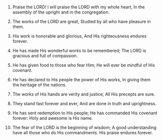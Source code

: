 
1. Praise the LORD! I will praise the LORD with my whole heart, In the assembly of the upright and in the congregation.

2. The works of the LORD are great, Studied by all who have pleasure in them.

3. His work is honorable and glorious, And His righteousness endures forever.

4. He has made His wonderful works to be remembered; The LORD is gracious and full of compassion.

5. He has given food to those who fear Him; He will ever be mindful of His covenant.

6. He has declared to His people the power of His works, In giving them the heritage of the nations.

7. The works of His hands are verity and justice; All His precepts are sure.

8. They stand fast forever and ever, And are done in truth and uprightness.

9. He has sent redemption to His people; He has commanded His covenant forever: Holy and awesome is His name.

10. The fear of the LORD is the beginning of wisdom; A good understanding have all those who do His commandments. His praise endures forever.


